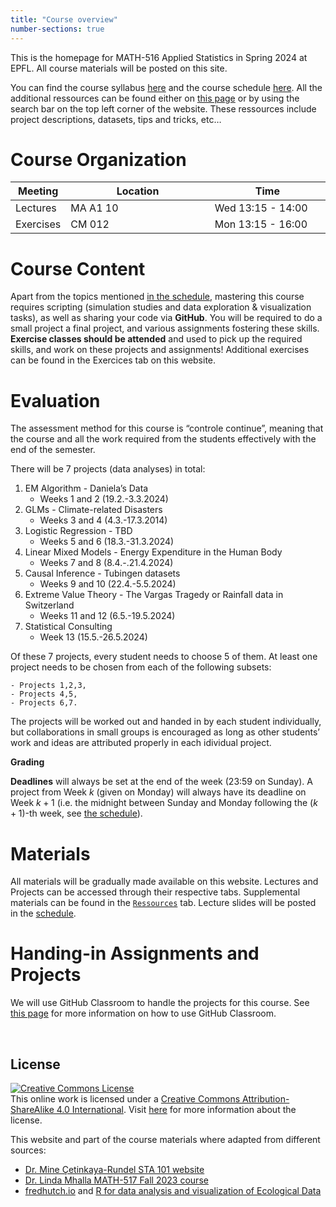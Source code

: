 ```yaml
---
title: "Course overview"
number-sections: true
---
```


This is the homepage for MATH-516 Applied Statistics in Spring 2024 at EPFL. All course materials will be posted on this site.

You can find the course syllabus [here](/course-syllabus.qmd) and the course schedule [here](/). All the additional ressources can be found either on [this page](https://math-517.github.io/math_517_website/resources/resources.qmd) or by using the search bar on the top left corner of the website. These ressources include project descriptions, datasets, tips and tricks, etc...




# Course Organization

| Meeting   | Location                       | Time                     |
|-----------|--------------------------------|--------------------------|
| Lectures  | MA A1 10                       | Wed 13:15 - 14:00        |
| Exercises | CM 012                         | Mon 13:15 - 16:00        |



# Course Content



Apart from the topics mentioned [in the schedule](index.qmd), mastering this course requires scripting (simulation studies and data exploration & visualization tasks), as well as sharing your code via **GitHub**. You will be required to do a small project a final project, and various assignments fostering these skills. **Exercise classes should be attended** and used to pick up the required skills, and work on these projects and assignments! Additional exercises can be found in the Exercices tab on this website.

# Evaluation

The assessment method for this course is "controle continue", meaning that the course and all the work required from the students effectively with the end of the semester. 

There will be 7 projects (data analyses) in total:

1.  EM Algorithm - Daniela’s Data
    - Weeks 1 and 2 (19.2.-3.3.2024)
2.  GLMs - Climate-related Disasters
    - Weeks 3 and 4 (4.3.-17.3.2014)
3.  Logistic Regression - TBD
    - Weeks 5 and 6 (18.3.-31.3.2024)
4.  Linear Mixed Models - Energy Expenditure in the Human Body
    - Weeks 7 and 8 (8.4.-.21.4.2024)
5.  Causal Inference - Tubingen datasets
    - Weeks 9 and 10 (22.4.-5.5.2024)
6.  Extreme Value Theory - The Vargas Tragedy or Rainfall data in Switzerland
    - Weeks 11 and 12 (6.5.-19.5.2024)
7.  Statistical Consulting
    - Week 13 (15.5.-26.5.2024)

Of these 7 projects, every student needs to choose 5 of them. At least
one project needs to be chosen from each of the following subsets:

    - Projects 1,2,3,
    - Projects 4,5,
    - Projects 6,7.

The projects will be worked out and handed in by each student
individually, but collaborations in small groups is encouraged as long
as other students’ work and ideas are attributed properly in each
idividual project.

**Grading** 
<!-- will be done on a rough scale. For example the assignments will be mostly graded on a binary basis, you either receive full 5 % or nothing. Similarly the projects will be graded in 5 % increments. Notice that 5 % corresponds to 0.25 increment on the 1-6 scale used at EPFL. As a result, skipping an assignment will irrevocably reduce your final grade. On the other hand, the assignments will be short and simple, and serious attempts to solve them should resolve in the full mark. Similarly for the projects, with one exception: 10 % of the final project will be awarded for value added (original data analysis, simulation study answering a previously unclear question, etc.). -->

**Deadlines** will always be set at the end of the week (23:59 on Sunday). A project from Week $k$ (given on Monday) will always have its deadline on Week $k+1$ (i.e. the midnight between Sunday and Monday following the $(k+1)$-th week, see [the schedule](index.qmd)).


# Materials

All materials will be gradually made available on this website. Lectures and Projects can be accessed through their respective tabs. Supplemental materials can be found in the [`Ressources`](resources/resources.qmd) tab. Lecture slides will be posted in the [schedule](index.qmd).


# Handing-in Assignments and Projects

We will use GitHub Classroom to handle the projects for this course. See [this page](resources/tutorials/github_classroom.qmd) for more information on how to use GitHub Classroom.


<br>

## **License**

[![Creative Commons License](https://licensebuttons.net/l/by-sa/4.0/88x31.png){alt="Creative Commons License"}](https://creativecommons.org/licenses/by-sa/4.0/)\
This online work is licensed under a [Creative Commons Attribution-ShareAlike 4.0 International](https://creativecommons.org/licenses/by-sa/4.0/). Visit [here](https://github.com/dukestatsciintrods/blob/master/LICENSE.md) for more information about the license.

This website and part of the course materials where adapted from different sources:

- [Dr. Mine Çetinkaya-Rundel STA 101 website](https://sta101-f23.github.io/course-overview.html)
- [Dr. Linda Mhalla MATH-517 Fall 2023 course](https://math-517.github.io/math_517_website/)
- [fredhutch.io](https://fredhutchio.github.io/r_intro/) and [R for data analysis and visualization of Ecological Data](https://datacarpentry.org/R-ecology-lesson/instructor/aio.html)


[^1]: Details on how submissions will be handled will be provided later in the semester.
